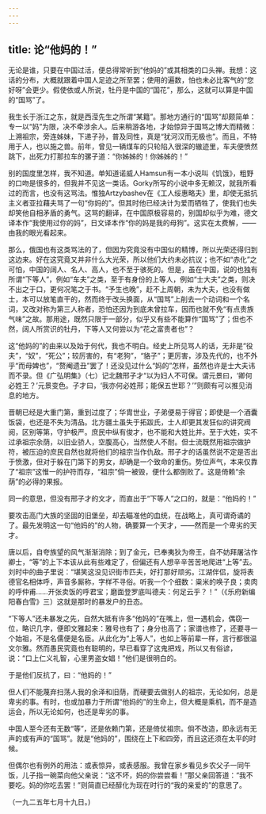 ```yaml
---
---
---
```

title: 论“他妈的！”
---



无论是谁，只要在中国过活，便总得常听到“他妈的”或其相类的口头禅。我想：这话的分布，大概就跟着中国人足迹之所至罢；使用的遍数，怕也未必比客气的“您好呀”会更少。假使依或人所说，牡丹是中国的“国花”，那么，这就可以算是中国的“国骂”了。

我生长于浙江之东，就是西滢先生之所谓“某籍”。那地方通行的“国骂”却颇简单：专一以“妈”为限，决不牵涉余人。后来稍游各地，才始惊异于国骂之博大而精微：上溯祖宗，旁连姊妹，下递子孙，普及同性，真是“犹河汉而无极也”。而且，不特用于人，也以施之兽。前年，曾见一辆煤车的只轮陷入很深的辙迹里，车夫便愤然跳下，出死力打那拉车的骡子道：“你姊姊的！你姊姊的！”

别的国度里怎样，我不知道。单知道诺威人Hamsun有一本小说叫《饥饿》，粗野的口吻是很多的，但我并不见这一类话。Gorky所写的小说中多无赖汉，就我所看过的而言，也没有这骂法。惟独Artzybashev在《工人绥惠略夫》里，却使无抵抗主义者亚拉藉夫骂了一句“你妈的”。但其时他已经决计为爱而牺牲了，使我们也失却笑他自相矛盾的勇气。这骂的翻译，在中国原极容易的，别国却似乎为难，德文译本作“我使用过你的妈”，日文译本作“你的妈是我的母狗”。这实在太费解，——由我的眼光看起来。

那么，俄国也有这类骂法的了，但因为究竟没有中国似的精博，所以光荣还得归到这边来。好在这究竟又并非什么大光荣，所以他们大约未必抗议；也不如“赤化”之可怕，中国的阔人、名人、高人，也不至于骇死的。但是，虽在中国，说的也独有所谓“下等人”，例如“车夫”之类，至于有身份的上等人，例如“士大夫”之类，则决不出之于口，更何况笔之于书。“予生也晚”，赶不上周朝，未为大夫，也没有做士，本可以放笔直干的，然而终于改头换面，从“国骂”上削去一个动词和一个名词，又改对称为第三人称者，恐怕还因为到底未曾拉车，因而也就不免“有点贵族气味”之故。那用途，既然只限于一部分，似乎又有些不能算作“国骂”了；但也不然，阔人所赏识的牡丹，下等人又何尝以为“花之富贵者也”？

这“他妈的”的由来以及始于何代，我也不明白。经史上所见骂人的话，无非是“役夫”，“奴”，“死公”；较厉害的，有“老狗”，“貉子”；更厉害，涉及先代的，也不外乎“而母婢也”，“赘阉遗丑”罢了！还没见过什么“妈的”怎样，虽然也许是士大夫讳而不录。但《广弘明集》（七）记北魏邢子才“以为妇人不可保。谓元景曰，‘卿何必姓王？’元景变色。子才曰，‘我亦何必姓邢；能保五世耶？’”则颇有可以推见消息的地方。

晋朝已经是大重门第，重到过度了；华胄世业，子弟便易于得官；即使是一个酒囊饭袋，也还是不失为清品。北方疆土虽失于拓跋氏，士人却更其发狂似的讲究阀阅，区别等第，守护极严。庶民中纵有俊才，也不能和大姓比并。至于大姓，实不过承祖宗余荫，以旧业骄人，空腹高心，当然使人不耐。但士流既然用祖宗做护符，被压迫的庶民自然也就将他们的祖宗当作仇敌。邢子才的话虽然说不定是否出于愤激，但对于躲在门第下的男女，却确是一个致命的重伤。势位声气，本来仅靠了“祖宗”这惟一的护符而存，“祖宗”倘一被毁，便什么都倒败了。这是倚赖“余荫”的必得的果报。

同一的意思，但没有邢子才的文才，而直出于“下等人”之口的，就是：“他妈的！”

要攻击高门大族的坚固的旧堡垒，却去瞄准他的血统，在战略上，真可谓奇谲的了。最先发明这一句“他妈的”的人物，确要算一个天才，——然而是一个卑劣的天才。

唐以后，自夸族望的风气渐渐消除；到了金元，已奉夷狄为帝王，自不妨拜屠沽作卿士，“等”的上下本该从此有些难定了，但偏还有人想辛辛苦苦地爬进“上等”去。刘时中的曲子里说：“堪笑这没见识街市匹夫，好打那好顽劣。江湖伴侣，旋将表德官名相体呼，声音多厮称，字样不寻俗。听我一个个细数：粜米的唤子良；卖肉的呼仲甫……开张卖饭的呼君宝；磨面登罗底叫德夫：何足云乎？！”（《乐府新编阳春白雪》三）这就是那时的暴发户的丑态。

“下等人”还未暴发之先，自然大抵有许多“他妈的”在嘴上，但一遇机会，偶窃一位，略识几字，便即文雅起来：雅号也有了；身分也高了；家谱也修了，还要寻一个始祖，不是名儒便是名臣。从此化为“上等人”，也如上等前辈一样，言行都很温文尔雅。然而愚民究竟也有聪明的，早已看穿了这鬼把戏，所以又有俗谚，说：“口上仁义礼智，心里男盗女娼！”他们是很明白的。

于是他们反抗了，曰：“他妈的！”

但人们不能蔑弃扫荡人我的余泽和旧荫，而硬要去做别人的祖宗，无论如何，总是卑劣的事。有时，也或加暴力于所谓“他妈的”的生命上，但大概是乘机，而不是造运会，所以无论如何，也还是卑劣的事。

中国人至今还有无数“等”，还是依赖门第，还是倚仗祖宗。倘不改造，即永远有无声的或有声的“国骂”。就是“他妈的”，围绕在上下和四旁，而且这还须在太平的时候。

但偶尔也有例外的用法：或表惊异，或表感服。我曾在家乡看见乡农父子一同午饭，儿子指一碗菜向他父亲说：“这不坏，妈的你尝尝看！”那父亲回答道：“我不要吃。妈的你吃去罢！”则简直已经醇化为现在时行的“我的亲爱的”的意思了。

（一九二五年七月十九日。)